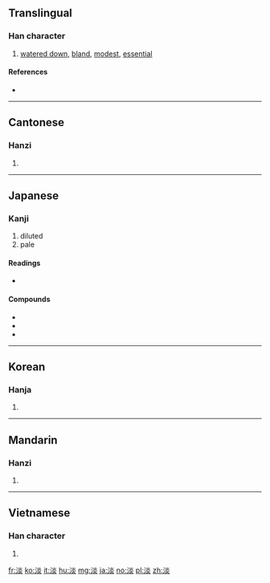 {{also|澹}}
==Translingual==
{{stroke order|strokes=11}}
===Han character===
{{Han char|rn=85|rad=水|as=08|sn=11|four=39189|canj=EFF}}

# [[watered down]], [[bland]], [[modest]], [[essential]]

====References====
* {{Han ref|kx=0630.180|dkj=17660|dj=1032.170|hdz=31660.080|uh=6DE1|ud=28129|bh=B248|bd=45640}}

----

==Cantonese==

===Hanzi===
{{yue-hanzi|jyut=[[daam6]], [[taam5]]|y=daam6, taam5}}

# {{defn|lang=yue|sort=水08}}

----

==Japanese==

===Kanji===
{{ja-kanji|grade=c|rs=水08}}

# diluted
# pale

====Readings====
* {{ja-readings|goon=[[だん]] (dan) {{non-joyo-reading}}|kanon=[[たん]] (tan)|on=[[えん]] (en)|kun=[[あわい]] (awai), [[うすい]] (usui)}}

====Compounds====
* {{ja-r|淡白|たんぱく}}
* {{ja-r|冷淡|れいたん}}
* {{ja-r|淡々|たんたん}}
----

==Korean==

===Hanja===
{{ko-hanja|hangeul=담|eumhun=|rv=dam|mr=tam|y=tam}}

# {{defn|lang=ko|sort=水08}}

----

==Mandarin==

===Hanzi===
{{cmn-hanzi|pin=[[dàn]] ([[dan4]]), [[tán]] ([[tan2]]), [[yǎn]] ([[yan3]]), [[yàn]] ([[yan4]])|wg=tan<sup>4</sup>, t'an<sup>2</sup>, yen<sup>3</sup>, yen<sup>4</sup>}}

# {{defn|lang=cmn|sort=水08}}

----

==Vietnamese==

===Han character===
{{vi-hantu|[[đạm]], [[đượm]], [[vạm]], [[đặm]]|rs=水08}}

# {{defn|lang=vi|sort=水08}}

[[fr:淡]]
[[ko:淡]]
[[it:淡]]
[[hu:淡]]
[[mg:淡]]
[[ja:淡]]
[[no:淡]]
[[pl:淡]]
[[zh:淡]]